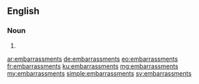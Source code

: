 ==English==

===Noun===
{{head|en|noun plural form}}

# {{plural of|embarrassment|lang=en}}

[[ar:embarrassments]]
[[de:embarrassments]]
[[eo:embarrassments]]
[[fr:embarrassments]]
[[ku:embarrassments]]
[[mg:embarrassments]]
[[my:embarrassments]]
[[simple:embarrassments]]
[[sv:embarrassments]]